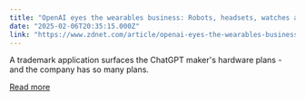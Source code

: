 ```yaml
---
title: "OpenAI eyes the wearables business: Robots, headsets, watches and a whole lot more"
date: "2025-02-06T20:35:15.000Z"
link: "https://www.zdnet.com/article/openai-eyes-the-wearables-business-robots-headsets-watches-and-a-whole-lot-more/"
---
```


A trademark application surfaces the ChatGPT maker's hardware plans - and the company has so many plans.

[Read more](https://www.zdnet.com/article/openai-eyes-the-wearables-business-robots-headsets-watches-and-a-whole-lot-more/)
